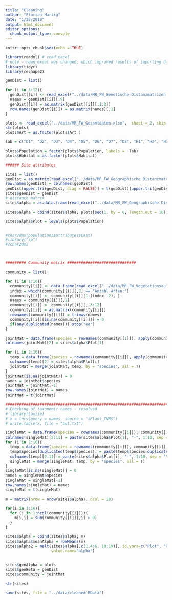 ```yaml
---
title: "Cleaning"
author: "Florian Hartig"
date: "1/28/2018"
output: html_document
editor_options: 
  chunk_output_type: console
---
```


```r
knitr::opts_chunk$set(echo = TRUE)
```


```r
library(readxl) # read_excel
# note - read_excel was changed, which improved results of importing data in various places, however, this also made it neccessary to reverse hacks, such as removing lines etc. from the code around Nov 2019
library(tidyr)
library(reshape2)

genDist = list()

for (i in 1:12){
  genDist[[i]] <- read_excel("../data/MR_FW_Genetische Distanzmatrizen.xlsx", sheet = i)
  names = genDist[[i]][,9]
  genDist[[i]] = as.matrix(genDist[[i]][,1:8])
  row.names(genDist[[i]]) = as.matrix(names)[,1]
}

plots <- read_excel("../data/MR_FW_Gesamtdaten.xlsx",  sheet = 2, skip = 2)
str(plots)
plots$Art = as.factor(plots$Art )

lab = c("D1", "D2", "D3", "D4", "D5", "D6", "D7", "D8", "H1", "H2", "H3", "H4", "H5", "H6", "H7", "H8")

plots$Population = factor(plots$Population, labels =  lab)
plots$Habitat = as.factor(plots$Habitat)

###### Site attributes

sites = list()
geoDist = as.matrix(read_excel("../data/MR_FW_Geographische Distanzmatrizen.xlsx", sheet = 4)[,2:17])
row.names(geoDist) = colnames(geoDist)
geoDist[upper.tri(geoDist, diag = FALSE)] = t(geoDist)[upper.tri(geoDist, diag = FALSE)]
sites$geoDist = geoDist
# distance matrix
sites$alpha = as.data.frame(read_excel("../data/MR_FW_Geographische Distanzmatrizen.xlsx", sheet = 3))

sites$alpha = cbind(sites$alpha, plots[seq(1, by = 6, length.out = 16), c(1, 12:16)])

sites$alpha$Plot = levels(plots$Population)


#char2dms(populations$attributes$East)
#library("sp")
#?char2dms



######### Community matrix ##############################

community = list()

for (i in 1:16){
  community[[i]] <- data.frame(read_excel("../data/MR_FW_Vegetationsaufnahmen.xlsx", col_names = FALSE, skip = 12, sheet = i, na = "-"))
  index = which(community[[i]][,2] == "Anzahl Arten:")
  community[[i]] <- community[[i]][1:(index -2), ]
  names = community[[i]][,2]  
  community[[i]] <- community[[i]][, 3:12]
  community[[i]] = as.matrix(community[[i]])
  rownames(community[[i]]) = trimws(names)
  community[[i]][is.na(community[[i]])] = 0 
  if(any(duplicated(names))) stop("ee")
}

jointMat = data.frame(species = rownames(community[[1]]), apply(community[[1]], 1, sum), stringsAsFactors = F)
colnames(jointMat)[2] = sites$alpha$Plot[1]

for (i in 2:16){
  temp = data.frame(species = rownames(community[[i]]), apply(community[[i]], 1, sum), stringsAsFactors = F)
  colnames(temp)[2] = sites$alpha$Plot[i]
  jointMat = merge(jointMat, temp, by = "species", all = T)
}
jointMat[is.na(jointMat)] = 0 
names = jointMat$species
jointMat = jointMat[-1]
row.names(jointMat) = names
jointMat = t(jointMat)

#########################################################################
# Checking of taxonomic names - resolved
# library(taxize)
# x = tnrs(query = names, source = "iPlant_TNRS")
# write.table(x, file = "out.txt")

singleMat = data.frame(species = rownames(community[[1]]), community[[1]],stringsAsFactors = F)
colnames(singleMat)[2:11] = paste(sites$alpha$Plot[1], "-", 1:10, sep = "")
for (i in 2:16){
  temp = data.frame(species = rownames(community[[i]]), community[[i]],stringsAsFactors = F)
  temp$species[duplicated(temp$species)] = paste(temp$species[duplicated(temp$species)], 1:sum(duplicated(temp$species)))
  colnames(temp)[2:11] = paste(sites$alpha$Plot[i], "-", 1:10, sep = "")
  singleMat = merge(singleMat, temp, by = "species", all = T)
}
singleMat[is.na(singleMat)] = 0 
names = singleMat$species
singleMat = singleMat[-1]
row.names(singleMat) = names
singleMat = t(singleMat)

m = matrix(nrow = nrow(sites$alpha), ncol = 10)

for(i in 1:16){
  for (j in 1:ncol(community[[i]])){
    m[i,j] = sum(community[[i]][,j] > 0)
  }
}

sites$alpha = cbind(sites$alpha, m)
sites$alpha$meanAlpha = rowMeans(m)
sites$alpha2 = melt(sites$alpha[,c(1,4:6, 10:19)], id.vars=c("Plot", "Habitat", "HA (m²)", "Distanz" ), variable.name="Measurement",
                    value.name="alpha")

  
sites$genAlpha = plots
sites$genBeta = genDist
sites$community = jointMat

```


```r
str(sites)
```


```r
save(sites, file = "../data/cleaned.RData")
```

